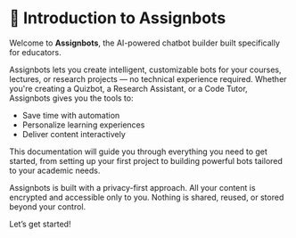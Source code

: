 # 👋 Introduction to Assignbots

Welcome to **Assignbots**, the AI-powered chatbot builder built specifically for educators.

Assignbots lets you create intelligent, customizable bots for your courses, lectures, or research projects — no technical experience required. Whether you're creating a Quizbot, a Research Assistant, or a Code Tutor, Assignbots gives you the tools to:

- Save time with automation
- Personalize learning experiences
- Deliver content interactively

This documentation will guide you through everything you need to get started, from setting up your first project to building powerful bots tailored to your academic needs.

<Info title="Why Assignbots?">
    Assignbots is built with a privacy-first approach. All your content is encrypted and accessible only to you. Nothing is shared, reused, or stored beyond your control.
</Info>

Let’s get started!